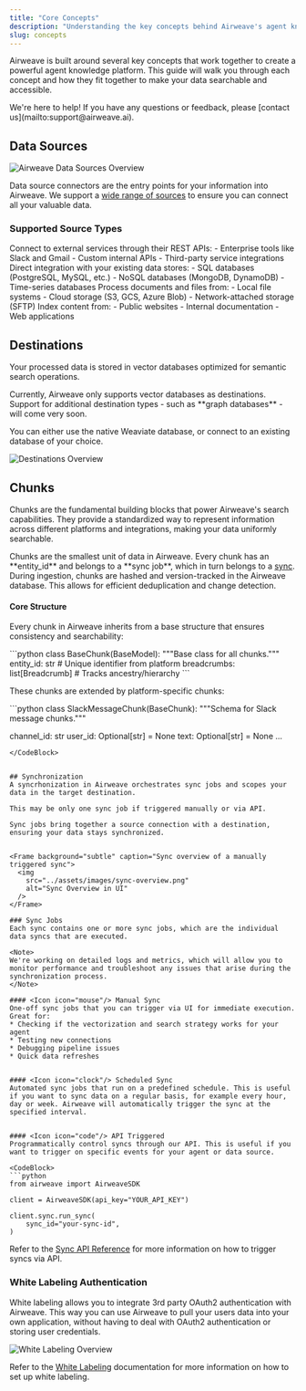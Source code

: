 ```yaml
---
title: "Core Concepts"
description: "Understanding the key concepts behind Airweave's agent knowledge platform"
slug: concepts
---
```


Airweave is built around several key concepts that work together to create a powerful agent knowledge platform. This guide will walk you through each concept and how they fit together to make your data searchable and accessible.


<Note>
We're here to help! If you have any questions or feedback, please [contact us](mailto:support@airweave.ai).

</Note>

## Data Sources

<Frame background="subtle" caption="Selecting data sources">
  <img 
    src="../assets/images/sources-overview.png" 
    alt="Airweave Data Sources Overview"
  />
</Frame>

Data source connectors are the entry points for your information into Airweave. We
support a [wide range of sources](https://github.com/airweave-ai/airweave/tree/main/backend/app/platform/sources) to ensure you can connect all your valuable data.

### Supported Source Types

<Tabs>
  <Tab title="APIs">
    Connect to external services through their REST APIs: 
    - Enterprise tools like Slack and Gmail
    - Custom internal APIs
    - Third-party service integrations
  </Tab>
  <Tab title="Databases">
    Direct integration with your existing data stores: 
    - SQL databases (PostgreSQL, MySQL, etc.)
    - NoSQL databases (MongoDB, DynamoDB)
    - Time-series databases
  </Tab>
  <Tab title="File Systems (coming soon)">
    Process documents and files from: 
    - Local file systems 
    - Cloud storage (S3, GCS, Azure Blob) 
    - Network-attached storage (SFTP)
  </Tab>
  <Tab title="Web Content (coming soon)">
    Index content from: - Public websites - Internal documentation - Web
    applications
  </Tab>
</Tabs>

## Destinations

Your processed data is stored in vector databases optimized for semantic search operations.

<Warning>
  Currently, Airweave only supports vector databases as destinations. Support
  for additional destination types - such as **graph databases** - will come very soon.
</Warning>

You can either use the native Weaviate database, or connect to an existing database of your choice.

<Frame background="subtle" caption="Selecting destinations">
  <img  
    src="../assets/images/destinations-overview.png" 
    alt="Destinations Overview"
  />
</Frame>


## Chunks

Chunks are the fundamental building blocks that power Airweave's search
capabilities. They provide a standardized way to represent information across
different platforms and integrations, making your data uniformly searchable.

<Note>
Chunks are the smallest unit of data in Airweave. Every chunk has an **entity_id** and belongs to a **sync job**, which in turn belongs to a <a href="#synchronization">sync</a>.
During ingestion, chunks are hashed and version-tracked in the Airweave database. This allows for efficient deduplication and change detection.
</Note>

#### Core Structure

Every chunk in Airweave inherits from a base structure that ensures consistency and searchability:

<CodeBlock title="Base Chunk Structure">
```python 
class BaseChunk(BaseModel): 
  """Base class for all chunks."""
  entity_id: str # Unique identifier from platform
  breadcrumbs: list[Breadcrumb] # Tracks ancestry/hierarchy
```
</CodeBlock>

These chunks are extended by platform-specific chunks:

<CodeBlock title="Slack Message Chunk">
```python
class SlackMessageChunk(BaseChunk):
  """Schema for Slack message chunks."""

  channel_id: str
  user_id: Optional[str] = None
  text: Optional[str] = None
  ...
```
</CodeBlock>


## Synchronization
A syncrhonization in Airweave orchestrates sync jobs and scopes your data in the target destination. 

This may be only one sync job if triggered manually or via API.

Sync jobs bring together a source connection with a destination, ensuring your data stays synchronized.


<Frame background="subtle" caption="Sync overview of a manually triggered sync">
  <img 
    src="../assets/images/sync-overview.png" 
    alt="Sync Overview in UI"
  />
</Frame>

### Sync Jobs
Each sync contains one or more sync jobs, which are the individual data syncs that are executed.

<Note>
We're working on detailed logs and metrics, which will allow you to monitor performance and troubleshoot any issues that arise during the synchronization process.
</Note>

#### <Icon icon="mouse"/> Manual Sync
One-off sync jobs that you can trigger via UI for immediate execution. Great for:
* Checking if the vectorization and search strategy works for your agent
* Testing new connections
* Debugging pipeline issues
* Quick data refreshes


#### <Icon icon="clock"/> Scheduled Sync
Automated sync jobs that run on a predefined schedule. This is useful if you want to sync data on a regular basis, for example every hour, day or week. Airweave will automatically trigger the sync at the specified interval.


#### <Icon icon="code"/> API Triggered
Programmatically control syncs through our API. This is useful if you want to trigger on specific events for your agent or data source.

<CodeBlock>
```python
from airweave import AirweaveSDK

client = AirweaveSDK(api_key="YOUR_API_KEY")

client.sync.run_sync(
    sync_id="your-sync-id",
)

```
</CodeBlock>

Refer to the [Sync API Reference](/api-reference/sync/create-sync) for more information on how to trigger syncs via API.



### White Labeling Authentication
White labeling allows you to integrate 3rd party OAuth2 authentication with Airweave. This way you can use Airweave to pull your users data into your own application, without having to deal 
with OAuth2 authentication or storing user credentials.

<Frame background="subtle" caption="White Labeling Authentication">
  <img 
    src="../assets/images/white-label-configuration.png" 
    alt="White Labeling Overview"
  />
</Frame>

Refer to the [White Labeling](/white-labeling) documentation for more information on how to set up white labeling.
